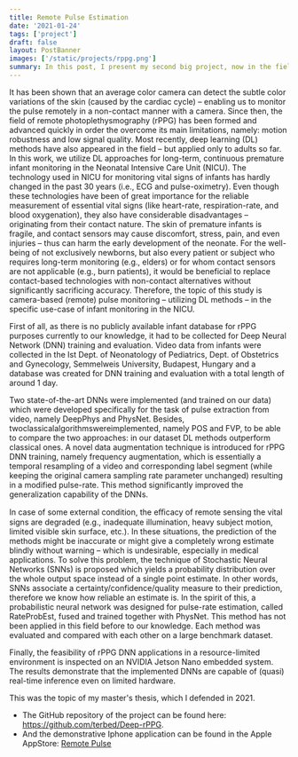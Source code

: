 ```yaml
---
title: Remote Pulse Estimation
date: '2021-01-24'
tags: ['project']
draft: false
layout: PostBanner
images: ['/static/projects/rppg.png']
summary: In this post, I present my second big project, now in the field of computer vision and remote Photoplethysmography (rPPG).
---
```


It has been shown that an average color camera can detect the subtle color
variations of the skin (caused by the cardiac cycle) – enabling us to monitor the pulse
remotely in a non-contact manner with a camera. Since then, the field of remote photoplethysmography (rPPG) has been
formed and advanced quickly in order the overcome
its main limitations, namely: motion robustness and low signal quality. Most recently,
deep learning (DL) methods have also appeared in the field – but applied only to adults
so far. In this work, we utilize DL approaches for long-term, continuous premature infant
monitoring in the Neonatal Intensive Care Unit (NICU).
The technology used in NICU for monitoring vital signs of infants has hardly changed
in the past 30 years (i.e., ECG and pulse-oximetry). Even though these technologies have
been of great importance for the reliable measurement of essential vital signs (like heart-rate, respiration-rate,
and blood oxygenation), they also have considerable disadvantages
– originating from their contact nature. The skin of premature infants is fragile, and
contact sensors may cause discomfort, stress, pain, and even injuries – thus can harm the
early development of the neonate. For the well-being of not exclusively newborns,
but also every patient or subject who requires long-term monitoring (e.g., elders) or for
whom contact sensors are not applicable (e.g., burn patients), it would be beneficial
to replace contact-based technologies with non-contact alternatives without significantly
sacrificing accuracy. Therefore, the topic of this study is camera-based (remote) pulse
monitoring – utilizing DL methods – in the specific use-case of infant monitoring in the
NICU.

First of all, as there is no publicly available infant database for rPPG purposes currently to our knowledge,
it had to be collected for Deep Neural Network (DNN) training
and evaluation. Video data from infants were collected in the Ist Dept. of Neonatology of
Pediatrics, Dept. of Obstetrics and Gynecology, Semmelweis University, Budapest, Hungary and a database was created
for DNN training and evaluation with a total length of around 1 day.

Two state-of-the-art DNNs were implemented (and trained on our data) which were
developed specifically for the task of pulse extraction from video, namely DeepPhys
and PhysNet. Besides, twoclassicalalgorithmswereimplemented, namely POS and
FVP, to be able to compare the two approaches: in our dataset DL methods outperform classical ones.
A novel data augmentation technique is introduced for rPPG DNN
training, namely frequency augmentation, which is essentially a temporal resampling of
a video and corresponding label segment (while keeping the original camera sampling
rate parameter unchanged) resulting in a modified pulse-rate. This method significantly
improved the generalization capability of the DNNs.

In case of some external condition, the eﬃcacy of remote sensing the vital signs
are degraded (e.g., inadequate illumination, heavy subject motion, limited visible skin
surface, etc.). In these situations, the prediction of the methods might be inaccurate or
might give a completely wrong estimate blindly without warning – which is undesirable,
especially in medical applications. To solve this problem, the technique of Stochastic
Neural Networks (SNNs) is proposed which yields a probability distribution over the
whole output space instead of a single point estimate. In other words, SNNs associate a
certainty/confidence/quality measure to their prediction, therefore we know how reliable
an estimate is. In the spirit of this, a probabilistic neural network was designed for pulse-rate estimation,
called RateProbEst, fused and trained together with PhysNet. This
method has not been applied in this field before to our knowledge. Each method was
evaluated and compared with each other on a large benchmark dataset.

Finally, the feasibility of rPPG DNN applications in a resource-limited environment
is inspected on an NVIDIA Jetson Nano embedded system. The results demonstrate
that the implemented DNNs are capable of (quasi) real-time inference even on limited
hardware.

This was the topic of my master's thesis, which I defended in 2021.

- The GitHub repository of the project can be found here: https://github.com/terbed/Deep-rPPG.
- And the demonstrative Iphone application can be found in the Apple AppStore: [Remote Pulse](https://apps.apple.com/us/app/remote-pulse/id1468899497?l=hu&ls=1)

